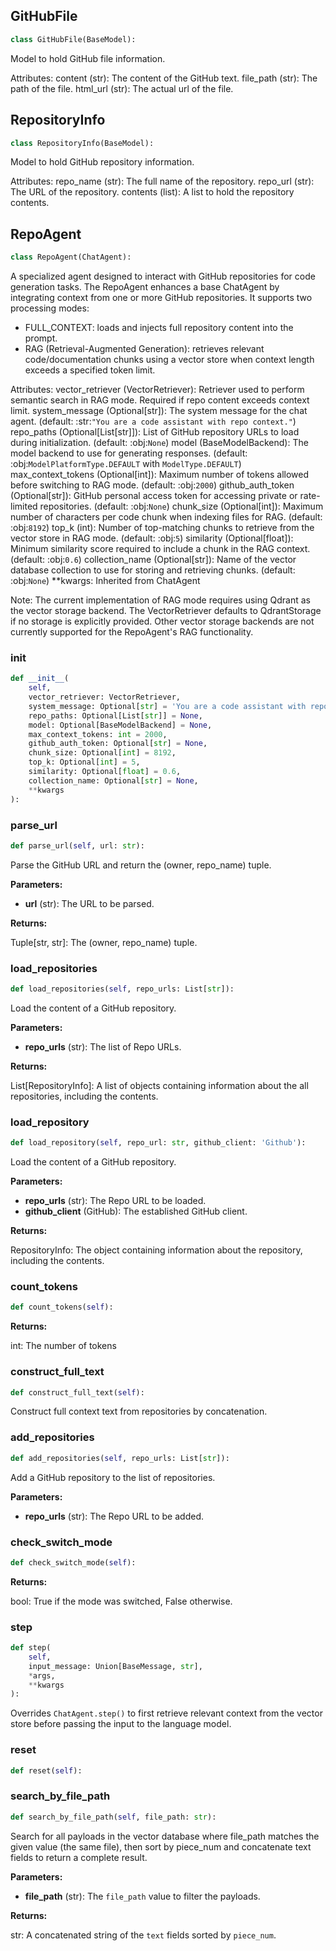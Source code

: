 <a id="camel.agents.repo_agent"></a>

<a id="camel.agents.repo_agent.GitHubFile"></a>

## GitHubFile

```python
class GitHubFile(BaseModel):
```

Model to hold GitHub file information.

Attributes:
content (str): The content of the GitHub text.
file_path (str): The path of the file.
html_url (str): The actual url of the file.

<a id="camel.agents.repo_agent.RepositoryInfo"></a>

## RepositoryInfo

```python
class RepositoryInfo(BaseModel):
```

Model to hold GitHub repository information.

Attributes:
repo_name (str): The full name of the repository.
repo_url (str): The URL of the repository.
contents (list): A list to hold the repository contents.

<a id="camel.agents.repo_agent.RepoAgent"></a>

## RepoAgent

```python
class RepoAgent(ChatAgent):
```

A specialized agent designed to interact with GitHub repositories for
code generation tasks.
The RepoAgent enhances a base ChatAgent by integrating context from
one or more GitHub repositories. It supports two processing modes:
- FULL_CONTEXT: loads and injects full repository content into the
prompt.
- RAG (Retrieval-Augmented Generation): retrieves relevant
code/documentation chunks using a vector store when context
length exceeds a specified token limit.

Attributes:
vector_retriever (VectorRetriever): Retriever used to
perform semantic search in RAG mode. Required if repo content
exceeds context limit.
system_message (Optional[str]): The system message
for the chat agent. (default: :str:`"You are a code assistant
with repo context."`)
repo_paths (Optional[List[str]]): List of GitHub repository URLs to
load during initialization. (default: :obj:`None`)
model (BaseModelBackend): The model backend to use for generating
responses. (default: :obj:`ModelPlatformType.DEFAULT`
with `ModelType.DEFAULT`)
max_context_tokens (Optional[int]): Maximum number of tokens allowed
before switching to RAG mode. (default: :obj:`2000`)
github_auth_token (Optional[str]): GitHub personal access token
for accessing private or rate-limited repositories. (default:
:obj:`None`)
chunk_size (Optional[int]): Maximum number of characters per code chunk
when indexing files for RAG. (default: :obj:`8192`)
top_k (int): Number of top-matching chunks to retrieve from the vector
store in RAG mode. (default: :obj:`5`)
similarity (Optional[float]): Minimum similarity score required to
include a chunk in the RAG context. (default: :obj:`0.6`)
collection_name (Optional[str]): Name of the vector database
collection to use for storing and retrieving chunks. (default:
:obj:`None`)
**kwargs: Inherited from ChatAgent

Note:
The current implementation of RAG mode requires using Qdrant as the
vector storage backend. The VectorRetriever defaults to QdrantStorage
if no storage is explicitly provided. Other vector storage backends
are not currently supported for the RepoAgent's RAG functionality.

<a id="camel.agents.repo_agent.RepoAgent.__init__"></a>

### __init__

```python
def __init__(
    self,
    vector_retriever: VectorRetriever,
    system_message: Optional[str] = 'You are a code assistant with repo context.',
    repo_paths: Optional[List[str]] = None,
    model: Optional[BaseModelBackend] = None,
    max_context_tokens: int = 2000,
    github_auth_token: Optional[str] = None,
    chunk_size: Optional[int] = 8192,
    top_k: Optional[int] = 5,
    similarity: Optional[float] = 0.6,
    collection_name: Optional[str] = None,
    **kwargs
):
```

<a id="camel.agents.repo_agent.RepoAgent.parse_url"></a>

### parse_url

```python
def parse_url(self, url: str):
```

Parse the GitHub URL and return the (owner, repo_name) tuple.

**Parameters:**

- **url** (str): The URL to be parsed.

**Returns:**

  Tuple[str, str]: The (owner, repo_name) tuple.

<a id="camel.agents.repo_agent.RepoAgent.load_repositories"></a>

### load_repositories

```python
def load_repositories(self, repo_urls: List[str]):
```

Load the content of a GitHub repository.

**Parameters:**

- **repo_urls** (str): The list of Repo URLs.

**Returns:**

  List[RepositoryInfo]: A list of objects containing information
about the all repositories, including the contents.

<a id="camel.agents.repo_agent.RepoAgent.load_repository"></a>

### load_repository

```python
def load_repository(self, repo_url: str, github_client: 'Github'):
```

Load the content of a GitHub repository.

**Parameters:**

- **repo_urls** (str): The Repo URL to be loaded.
- **github_client** (GitHub): The established GitHub client.

**Returns:**

  RepositoryInfo: The object containing information
about the repository, including the contents.

<a id="camel.agents.repo_agent.RepoAgent.count_tokens"></a>

### count_tokens

```python
def count_tokens(self):
```

**Returns:**

  int: The number of tokens

<a id="camel.agents.repo_agent.RepoAgent.construct_full_text"></a>

### construct_full_text

```python
def construct_full_text(self):
```

Construct full context text from repositories by concatenation.

<a id="camel.agents.repo_agent.RepoAgent.add_repositories"></a>

### add_repositories

```python
def add_repositories(self, repo_urls: List[str]):
```

Add a GitHub repository to the list of repositories.

**Parameters:**

- **repo_urls** (str): The Repo URL to be added.

<a id="camel.agents.repo_agent.RepoAgent.check_switch_mode"></a>

### check_switch_mode

```python
def check_switch_mode(self):
```

**Returns:**

  bool: True if the mode was switched, False otherwise.

<a id="camel.agents.repo_agent.RepoAgent.step"></a>

### step

```python
def step(
    self,
    input_message: Union[BaseMessage, str],
    *args,
    **kwargs
):
```

Overrides `ChatAgent.step()` to first retrieve relevant context
from the vector store before passing the input to the language model.

<a id="camel.agents.repo_agent.RepoAgent.reset"></a>

### reset

```python
def reset(self):
```

<a id="camel.agents.repo_agent.RepoAgent.search_by_file_path"></a>

### search_by_file_path

```python
def search_by_file_path(self, file_path: str):
```

Search for all payloads in the vector database where
file_path matches the given value (the same file),
then sort by piece_num and concatenate text fields to return a
complete result.

**Parameters:**

- **file_path** (str): The `file_path` value to filter the payloads.

**Returns:**

  str: A concatenated string of the `text` fields sorted by
`piece_num`.
